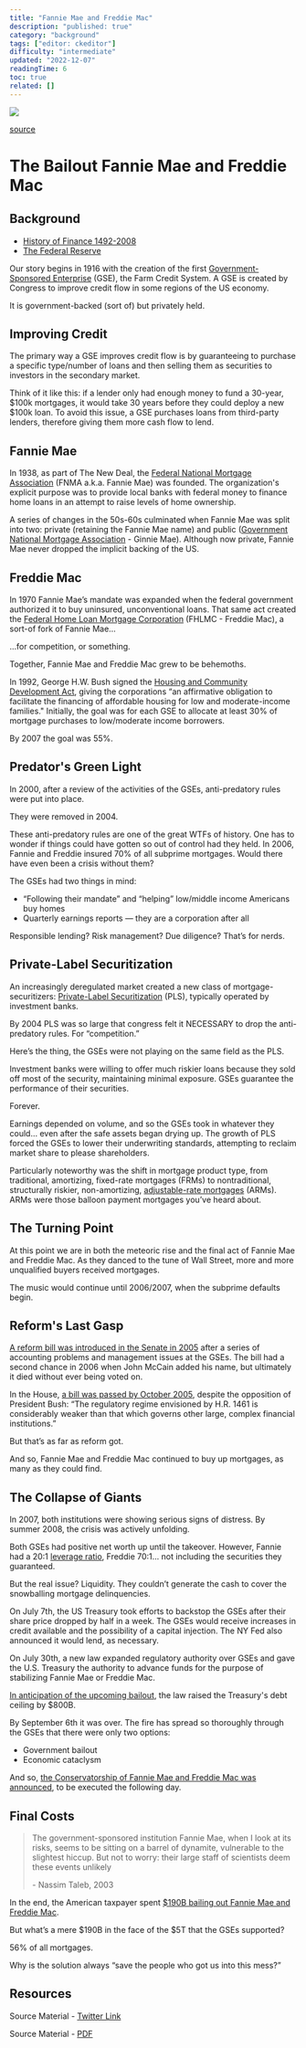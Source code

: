 ```yaml
---
title: "Fannie Mae and Freddie Mac"
description: "published: true"
category: "background"
tags: ["editor: ckeditor"]
difficulty: "intermediate"
updated: "2022-12-07"
readingTime: 6
toc: true
related: []
---
```


![](/images/gse-front-banner.webp)

[source](https://www.foxbusiness.com/markets/fannie-mae-freddie-mac-shares-crater-after-supreme-court-ruling)

# The Bailout Fannie Mae and Freddie Mac

## Background

*   [History of Finance 1492-2008](http://inevitableeth.com/home/background/history-finance)
*   [The Federal Reserve](http://inevitableeth.com/home/background/entities/federal-reserve)

Our story begins in 1916 with the creation of the first [Government-Sponsored Enterprise](https://en.wikipedia.org/wiki/Government-sponsored_enterprise) (GSE), the Farm Credit System. A GSE is created by Congress to improve credit flow in some regions of the US economy. 

It is government-backed (sort of) but privately held. 

## Improving Credit

The primary way a GSE improves credit flow is by guaranteeing to purchase a specific type/number of loans and then selling them as securities to investors in the secondary market. 

Think of it like this: if a lender only had enough money to fund a 30-year, $100k mortgages, it would take 30 years before they could deploy a new $100k loan. To avoid this issue, a GSE purchases loans from third-party lenders, therefore giving them more cash flow to lend. 

## Fannie Mae

In 1938, as part of The New Deal, the [Federal National Mortgage Association](https://en.wikipedia.org/wiki/Fannie_Mae) (FNMA a.k.a. Fannie Mae) was founded. The organization's explicit purpose was to provide local banks with federal money to finance home loans in an attempt to raise levels of home ownership. 

A series of changes in the 50s-60s culminated when Fannie Mae was split into two: private (retaining the Fannie Mae name) and public ([Government National Mortgage Association](https://en.wikipedia.org/wiki/Government_National_Mortgage_Association) - Ginnie Mae). Although now private, Fannie Mae never dropped the implicit backing of the US. 

## Freddie Mac

In 1970 Fannie Mae’s mandate was expanded when the federal government authorized it to buy uninsured, unconventional loans. That same act created the [Federal Home Loan Mortgage Corporation](https://en.wikipedia.org/wiki/Freddie_Mac) (FHLMC - Freddie Mac), a sort-of fork of Fannie Mae… 

…for competition, or something. 

Together, Fannie Mae and Freddie Mac grew to be behemoths. 

In 1992, George H.W. Bush signed the [Housing and Community Development Act](https://en.wikipedia.org/wiki/Housing_and_Community_Development_Act_of_1992), giving the corporations “an affirmative obligation to facilitate the financing of affordable housing for low and moderate-income families." Initially, the goal was for each GSE to allocate at least 30% of mortgage purchases to low/moderate income borrowers. 

By 2007 the goal was 55%. 

## Predator's Green Light

In 2000, after a review of the activities of the GSEs, anti-predatory rules were put into place. 

They were removed in 2004. 

These anti-predatory rules are one of the great WTFs of history. One has to wonder if things could have gotten so out of control had they held. In 2006, Fannie and Freddie insured 70% of all subprime mortgages. Would there have even been a crisis without them? 

The GSEs had two things in mind: 

*   “Following their mandate” and “helping” low/middle income Americans buy homes
*   Quarterly earnings reports — they are a corporation after all

Responsible lending? Risk management? Due diligence? That’s for nerds. 

## Private-Label Securitization

An increasingly deregulated market created a new class of mortgage-securitizers: [Private-Label Securitization](http://securitization.weebly.com/private-label-mbs.html) (PLS), typically operated by investment banks. 

By 2004 PLS was so large that congress felt it NECESSARY to drop the anti-predatory rules. For “competition.” 

Here’s the thing, the GSEs were not playing on the same field as the PLS. 

Investment banks were willing to offer much riskier loans because they sold off most of the security, maintaining minimal exposure. GSEs guarantee the performance of their securities. 

Forever. 

Earnings depended on volume, and so the GSEs took in whatever they could… even after the safe assets began drying up. The growth of PLS forced the GSEs to lower their underwriting standards, attempting to reclaim market share to please shareholders. 

Particularly noteworthy was the shift in mortgage product type, from traditional, amortizing, fixed-rate mortgages (FRMs) to nontraditional, structurally riskier, non-amortizing, [adjustable-rate mortgages](https://flexbooks.ck12.org/cbook/prep-for-7th-grade-math/section/2.7/related/rwa/how-balloons-destroyed-the-economy/) (ARMs). ARMs were those balloon payment mortgages you’ve heard about. 

## The Turning Point

At this point we are in both the meteoric rise and the final act of Fannie Mae and Freddie Mac. As they danced to the tune of Wall Street, more and more unqualified buyers received mortgages. 

The music would continue until 2006/2007, when the subprime defaults begin. 

## Reform's Last Gasp

[A reform bill was introduced in the Senate in 2005](https://www.congress.gov/bill/109th-congress/senate-bill/190) after a series of accounting problems and management issues at the GSEs. The bill had a second chance in 2006 when John McCain added his name, but ultimately it died without ever being voted on. 

In the House, [a bill was passed by October 2005](https://www.congress.gov/bill/109th-congress/house-bill/1461), despite the opposition of President Bush: “The regulatory regime envisioned by H.R. 1461 is considerably weaker than that which governs other large, complex financial institutions.” 

But that’s as far as reform got. 

And so, Fannie Mae and Freddie Mac continued to buy up mortgages, as many as they could find. 

## The Collapse of Giants

In 2007, both institutions were showing serious signs of distress. By summer 2008, the crisis was actively unfolding. 

Both GSEs had positive net worth up until the takeover. However, Fannie had a 20:1 [leverage ratio](https://www.investopedia.com/terms/l/leverageratio.asp), Freddie 70:1… not including the securities they guaranteed. 

But the real issue? Liquidity. They couldn’t generate the cash to cover the snowballing mortgage delinquencies. 

On July 7th, the US Treasury took efforts to backstop the GSEs after their share price dropped by half in a week. The GSEs would receive increases in credit available and the possibility of a capital injection. The NY Fed also announced it would lend, as necessary. 

On July 30th, a new law expanded regulatory authority over GSEs and gave the U.S. Treasury the authority to advance funds for the purpose of stabilizing Fannie Mae or Freddie Mac.

[In anticipation of the upcoming bailout](https://money.cnn.com/2008/09/06/news/economy/fannie_freddie_paulson.fortune/index.htm), the law raised the Treasury's debt ceiling by $800B. 

By September 6th it was over. The fire has spread so thoroughly through the GSEs that there were only two options: 

*   Government bailout
*   Economic cataclysm

And so, [the Conservatorship of Fannie Mae and Freddie Mac was announced](https://www.reuters.com/article/us-fannie-freddie/government-takes-over-fannie-mae-freddie-mac-idUSN0527106320080907), to be executed the following day. 

## Final Costs

> The government-sponsored institution Fannie Mae, when I look at its risks, seems to be sitting on a barrel of dynamite, vulnerable to the slightest hiccup. But not to worry: their large staff of scientists deem these events unlikely  
>   
> \- Nassim Taleb, 2003

In the end, the American taxpayer spent [$190B bailing out Fannie Mae and Freddie Mac](https://www.thebalancemoney.com/what-was-the-fannie-mae-and-freddie-mac-bailout-3305658#:~:text=1-,The%20Bailout%20Cost%20to%20Taxpayers,and%20%2471%20billion%20for%20Freddie.). 

But what’s a mere $190B in the face of the $5T that the GSEs supported? 

56% of all mortgages. 

Why is the solution always “save the people who got us into this mess?” 

## Resources

Source Material - [Twitter Link](https://twitter.com/logarithmicrex/status/1558489035013705729)

Source Material - [PDF](/twitter-pdf-2022-08-13_gses.pdf)
